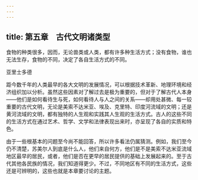 ```yaml
---
---
---
```

title: 第五章　古代文明诸类型
---



食物的种类很多，因而，无论兽类或人类，都有许多种生活方式；没有食物，谁也无法生存，食物的不同，决定了各自生活方式的不同。

亚里士多德

距今数千年的人类最早的各大文明的发展情况，可以根据技术革新、地理环境和经济组织加以分析。虽然这些因素对了解过去是极为重要的，但对于了解古代人本身——他们是如何看待生与死，如何看待人与人之间的关系——却用处甚微、每一较重要的古代文明，无论是美索不达米亚、埃及、克里特、印度河流域的文明；还是黄河流域的文明，都有独特的人生观和实践其人生观的生活方式。古人的这些不同的生活方式在通过艺术、哲学、文学和法律表现出来时，亦呈现了各自的实质和特色。

由于一些根基本的问题至今尚不能回答，所以许多看法仍属猜测。例如，我们至今仍不清楚，苏美尔人到底是什么人，他们来自何方，他们是不是美索不达米亚流域地区最早的居民，或者，他们是否在更早的居民提供的基础上发展起来的。至于古代其他各民族的情况，我们知道得更少。不过，不同地区有不同的生活方式，这些还是可辨明的，这些也就是本章要讨论的主题。